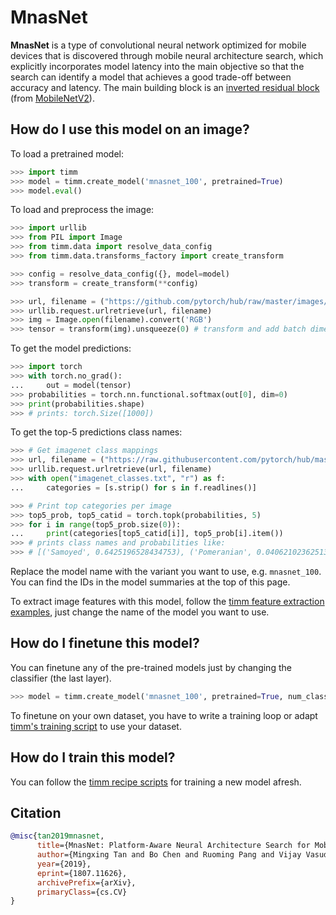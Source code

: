 # MnasNet

**MnasNet** is a type of convolutional neural network optimized for mobile devices that is discovered through mobile neural architecture search, which explicitly incorporates model latency into the main objective so that the search can identify a model that achieves a good trade-off between accuracy and latency. The main building block is an [inverted residual block](https://paperswithcode.com/method/inverted-residual-block) (from [MobileNetV2](https://paperswithcode.com/method/mobilenetv2)).

## How do I use this model on an image?

To load a pretrained model:

```py
>>> import timm
>>> model = timm.create_model('mnasnet_100', pretrained=True)
>>> model.eval()
```

To load and preprocess the image:

```py 
>>> import urllib
>>> from PIL import Image
>>> from timm.data import resolve_data_config
>>> from timm.data.transforms_factory import create_transform

>>> config = resolve_data_config({}, model=model)
>>> transform = create_transform(**config)

>>> url, filename = ("https://github.com/pytorch/hub/raw/master/images/dog.jpg", "dog.jpg")
>>> urllib.request.urlretrieve(url, filename)
>>> img = Image.open(filename).convert('RGB')
>>> tensor = transform(img).unsqueeze(0) # transform and add batch dimension
```

To get the model predictions:

```py
>>> import torch
>>> with torch.no_grad():
...     out = model(tensor)
>>> probabilities = torch.nn.functional.softmax(out[0], dim=0)
>>> print(probabilities.shape)
>>> # prints: torch.Size([1000])
```

To get the top-5 predictions class names:

```py
>>> # Get imagenet class mappings
>>> url, filename = ("https://raw.githubusercontent.com/pytorch/hub/master/imagenet_classes.txt", "imagenet_classes.txt")
>>> urllib.request.urlretrieve(url, filename) 
>>> with open("imagenet_classes.txt", "r") as f:
...     categories = [s.strip() for s in f.readlines()]

>>> # Print top categories per image
>>> top5_prob, top5_catid = torch.topk(probabilities, 5)
>>> for i in range(top5_prob.size(0)):
...     print(categories[top5_catid[i]], top5_prob[i].item())
>>> # prints class names and probabilities like:
>>> # [('Samoyed', 0.6425196528434753), ('Pomeranian', 0.04062102362513542), ('keeshond', 0.03186424449086189), ('white wolf', 0.01739676296710968), ('Eskimo dog', 0.011717947199940681)]
```

Replace the model name with the variant you want to use, e.g. `mnasnet_100`. You can find the IDs in the model summaries at the top of this page.

To extract image features with this model, follow the [timm feature extraction examples](../feature_extraction), just change the name of the model you want to use.

## How do I finetune this model?

You can finetune any of the pre-trained models just by changing the classifier (the last layer).

```py
>>> model = timm.create_model('mnasnet_100', pretrained=True, num_classes=NUM_FINETUNE_CLASSES)
```
To finetune on your own dataset, you have to write a training loop or adapt [timm's training
script](https://github.com/rwightman/pytorch-image-models/blob/master/train.py) to use your dataset.

## How do I train this model?

You can follow the [timm recipe scripts](../scripts) for training a new model afresh.

## Citation

```BibTeX
@misc{tan2019mnasnet,
      title={MnasNet: Platform-Aware Neural Architecture Search for Mobile}, 
      author={Mingxing Tan and Bo Chen and Ruoming Pang and Vijay Vasudevan and Mark Sandler and Andrew Howard and Quoc V. Le},
      year={2019},
      eprint={1807.11626},
      archivePrefix={arXiv},
      primaryClass={cs.CV}
}
```

<!--
Type: model-index
Collections:
- Name: MNASNet
  Paper:
    Title: 'MnasNet: Platform-Aware Neural Architecture Search for Mobile'
    URL: https://paperswithcode.com/paper/mnasnet-platform-aware-neural-architecture
Models:
- Name: mnasnet_100
  In Collection: MNASNet
  Metadata:
    FLOPs: 416415488
    Parameters: 4380000
    File Size: 17731774
    Architecture:
    - 1x1 Convolution
    - Batch Normalization
    - Convolution
    - Depthwise Separable Convolution
    - Dropout
    - Global Average Pooling
    - Inverted Residual Block
    - Max Pooling
    - ReLU
    - Residual Connection
    - Softmax
    Tasks:
    - Image Classification
    Training Techniques:
    - RMSProp
    - Weight Decay
    Training Data:
    - ImageNet
    ID: mnasnet_100
    Layers: 100
    Dropout: 0.2
    Crop Pct: '0.875'
    Momentum: 0.9
    Batch Size: 4000
    Image Size: '224'
    Interpolation: bicubic
    RMSProp Decay: 0.9
  Code: https://github.com/rwightman/pytorch-image-models/blob/9a25fdf3ad0414b4d66da443fe60ae0aa14edc84/timm/models/efficientnet.py#L894
  Weights: https://github.com/rwightman/pytorch-image-models/releases/download/v0.1-weights/mnasnet_b1-74cb7081.pth
  Results:
  - Task: Image Classification
    Dataset: ImageNet
    Metrics:
      Top 1 Accuracy: 74.67%
      Top 5 Accuracy: 92.1%
- Name: semnasnet_100
  In Collection: MNASNet
  Metadata:
    FLOPs: 414570766
    Parameters: 3890000
    File Size: 15731489
    Architecture:
    - 1x1 Convolution
    - Batch Normalization
    - Convolution
    - Depthwise Separable Convolution
    - Dropout
    - Global Average Pooling
    - Inverted Residual Block
    - Max Pooling
    - ReLU
    - Residual Connection
    - Softmax
    - Squeeze-and-Excitation Block
    Tasks:
    - Image Classification
    Training Data:
    - ImageNet
    ID: semnasnet_100
    Crop Pct: '0.875'
    Image Size: '224'
    Interpolation: bicubic
  Code: https://github.com/rwightman/pytorch-image-models/blob/9a25fdf3ad0414b4d66da443fe60ae0aa14edc84/timm/models/efficientnet.py#L928
  Weights: https://github.com/rwightman/pytorch-image-models/releases/download/v0.1-weights/mnasnet_a1-d9418771.pth
  Results:
  - Task: Image Classification
    Dataset: ImageNet
    Metrics:
      Top 1 Accuracy: 75.45%
      Top 5 Accuracy: 92.61%
-->